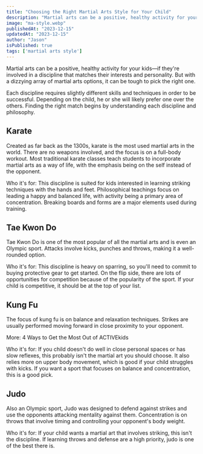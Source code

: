 ```yaml
---
title: "Choosing the Right Martial Arts Style for Your Child"
description: "Martial arts can be a positive, healthy activity for your kids—if they're involved in a discipline that matches their interests and personality."
image: "ma-style.webp"
publishedAt: "2023-12-15"
updatedAt: "2023-12-15"
author: "Jason"
isPublished: true
tags: ['martial arts style']
---
```


Martial arts can be a positive, healthy activity for your kids—if they're involved in a discipline that matches their interests and personality. But with a dizzying array of martial arts options, it can be tough to pick the right one.

Each discipline requires slightly different skills and techniques in order to be successful. Depending on the child, he or she will likely prefer one over the others. Finding the right match begins by understanding each discipline and philosophy.

## Karate

Created as far back as the 1300s, karate is the most used martial arts in the world. There are no weapons involved, and the focus is on a full-body workout. Most traditional karate classes teach students to incorporate martial arts as a way of life, with the emphasis being on the self instead of the opponent.

Who it's for: This discipline is suited for kids interested in learning striking techniques with the hands and feet. Philosophical teachings focus on leading a happy and balanced life, with activity being a primary area of concentration. Breaking boards and forms are a major elements used during training.

## Tae Kwon Do

Tae Kwon Do is one of the most popular of all the martial arts and is even an Olympic sport. Attacks involve kicks, punches and throws, making it a well-rounded option.

Who it's for: This discipline is heavy on sparring, so you'll need to commit to buying protective gear to get started. On the flip side, there are lots of opportunities for competition because of the popularity of the sport. If your child is competitive, it should be at the top of your list.

## Kung Fu

The focus of kung fu is on balance and relaxation techniques. Strikes are usually performed moving forward in close proximity to your opponent.

More: 4 Ways to Get the Most Out of ACTIVEkids

Who it's for: If you child doesn't do well in close personal spaces or has slow reflexes, this probably isn't the martial art you should choose. It also relies more on upper body movement, which is good if your child struggles with kicks. If you want a sport that focuses on balance and concentration, this is a good pick.

## Judo

Also an Olympic sport, Judo was designed to defend against strikes and use the opponents attacking mentality against them. Concentration is on throws that involve timing and controlling your opponent's body weight.

Who it's for: If your child wants a martial art that involves striking, this isn't the discipline. If learning throws and defense are a high priority, judo is one of the best there is.